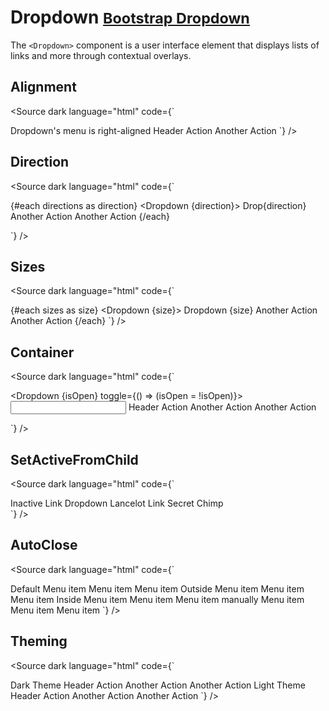 
<Meta title="Components/Dropdown " />

# Dropdown <small class="bootstrap-docs">[Bootstrap Dropdown](https://getbootstrap.com/docs/5.3/components/dropdowns/)</small>

The `<Dropdown>` component is a user interface element that displays lists of links and more through contextual overlays.

<Canvas>
  <Story of={DropdownStories.Basic} />
</Canvas>

<Controls of={DropdownStories.Basic} />

## Alignment

<Canvas withSource="none">
  <Story of={DropdownStories.Alignment} />
</Canvas>

<Source
  dark
  language="html"
  code={`
<script lang="ts">
    Dropdown,
    DropdownItem,
    DropdownMenu,
    DropdownToggle
  } from '@sveltestrap/sveltestrap';
</script>

<Dropdown>
  <DropdownToggle caret>Dropdown's menu is right-aligned</DropdownToggle>
  <DropdownMenu end>
    <DropdownItem header>Header</DropdownItem>
    <DropdownItem disabled>Action</DropdownItem>
    <DropdownItem>Another Action</DropdownItem>
  </DropdownMenu>
</Dropdown>
`} />

## Direction

<Canvas withSource="none">
  <Story of={DropdownStories.Direction} />
</Canvas>

<Source
  dark
  language="html"
  code={`
<script lang="ts">
    Dropdown,
    DropdownItem,
    DropdownMenu,
    DropdownToggle
  } from '@sveltestrap/sveltestrap';
</script>
{#each directions as direction}
  <Dropdown {direction}>
    <DropdownToggle color="primary" caret>Drop{direction}</DropdownToggle>
    <DropdownMenu>
      <DropdownItem>Another Action</DropdownItem>
      <DropdownItem>Another Action</DropdownItem>
    </DropdownMenu>
  </Dropdown>
{/each}

`} />

## Sizes

<Canvas withSource="none">
  <Story of={DropdownStories.Sizes} />
</Canvas>

<Source
  dark
  language="html"
  code={`
<script lang="ts">
    Dropdown,
    DropdownItem,
    DropdownMenu,
    DropdownToggle
  } from '@sveltestrap/sveltestrap';
</script>
{#each sizes as size}
  <Dropdown {size}>
    <DropdownToggle color="primary" caret>Dropdown {size}</DropdownToggle>
    <DropdownMenu>
      <DropdownItem>Another Action</DropdownItem>
      <DropdownItem>Another Action</DropdownItem>
    </DropdownMenu>
  </Dropdown>
{/each}
`}
/>

## Container

<Canvas withSource="none">
  <Story of={DropdownStories.Container} />
</Canvas>

<Source
  dark
  language="html"
  code={`
<script lang="ts">
    Dropdown,
    DropdownItem,
    DropdownMenu,
    DropdownToggle,
    Input
  } from '@sveltestrap/sveltestrap';
</script>

<Dropdown {isOpen} toggle={() => (isOpen = !isOpen)}>
  <DropdownToggle tag="div" class="d-inline-block">
    <Input />
  </DropdownToggle>
  <DropdownMenu>
    <DropdownItem header>Header</DropdownItem>
    <DropdownItem disabled>Action</DropdownItem>
    <DropdownItem>Another Action</DropdownItem>
    <DropdownItem divider />
    <DropdownItem>Another Action</DropdownItem>
  </DropdownMenu>
</Dropdown>

`} />

## SetActiveFromChild

<Canvas withSource="none">
  <Story of={DropdownStories.SetActiveFromChild} />
</Canvas>

<Source
  dark
  language="html"
  code={`
<script lang="ts">
    Dropdown
    DropdownItem,
    DropdownMenu,
    DropdownToggle,
    Nav,
    NavItem,
    NavLink,
    Navbar,
  } from '@sveltestrap/sveltestrap';
</script>

<Navbar color="dark" dark expand="md">
  <Nav navbar>
    <NavItem>
      <NavLink href="/components/">Inactive Link</NavLink>
    </NavItem>
    <Dropdown nav setActiveFromChild>
      <DropdownToggle nav class="nav-link" caret>
        Dropdown
      </DropdownToggle>
      <DropdownMenu>
        <DropdownItem href="#" active>
          Lancelot
        </DropdownItem>
        <DropdownItem href="#">Link</DropdownItem>
        <DropdownItem href="#">Secret</DropdownItem>
        <DropdownItem href="#">Chimp</DropdownItem>
      </DropdownMenu>
    </Dropdown>
  </Nav>
</Navbar>
`} />

## AutoClose

<Canvas withSource="none">
  <Story of={DropdownStories.AutoClose} />
</Canvas>

<Source
  dark
  language="html"
  code={`
<script lang="ts">
    ButtonToolbar,
    Dropdown,
    DropdownItem,
    DropdownMenu,
    DropdownToggle
  } from '@sveltestrap/sveltestrap';
</script>

<ButtonToolbar>
  <Dropdown autoClose={true}>
    <DropdownToggle color="primary" caret>Default</DropdownToggle>
    <DropdownMenu>
      <DropdownItem>Menu item</DropdownItem>
      <DropdownItem>Menu item</DropdownItem>
      <DropdownItem>Menu item</DropdownItem>
    </DropdownMenu>
  </Dropdown>
  <Dropdown autoClose="outside">
    <DropdownToggle color="success" caret>Outside</DropdownToggle>
    <DropdownMenu>
      <DropdownItem>Menu item</DropdownItem>
      <DropdownItem>Menu item</DropdownItem>
      <DropdownItem>Menu item</DropdownItem>
    </DropdownMenu>
  </Dropdown>
  <Dropdown autoClose="inside">
    <DropdownToggle color="warning" caret>Inside</DropdownToggle>
    <DropdownMenu>
      <DropdownItem>Menu item</DropdownItem>
      <DropdownItem>Menu item</DropdownItem>
      <DropdownItem>Menu item</DropdownItem>
    </DropdownMenu>
  </Dropdown>
  <Dropdown autoClose={false}>
    <DropdownToggle color="danger" caret>manually</DropdownToggle>
    <DropdownMenu>
      <DropdownItem>Menu item</DropdownItem>
      <DropdownItem>Menu item</DropdownItem>
      <DropdownItem>Menu item</DropdownItem>
    </DropdownMenu>
  </Dropdown>
</ButtonToolbar>
`} />

## Theming

<Canvas withSource="none">
  <Story of={DropdownStories.Theming} />
</Canvas>

<Source
  dark
  language="html"
  code={`
<script lang="ts">
    Dropdown,
    DropdownItem,
    DropdownMenu,
    DropdownToggle
  } from '@sveltestrap/sveltestrap';
</script>

<Dropdown theme="dark" autoClose="manual" isOpen={true}>
  <DropdownToggle color="dark" caret>Dark Theme</DropdownToggle>
  <DropdownMenu>
    <DropdownItem header>Header</DropdownItem>
    <DropdownItem disabled>Action</DropdownItem>
    <DropdownItem>Another Action</DropdownItem>
    <DropdownItem divider />
    <DropdownItem>Another Action</DropdownItem>
  </DropdownMenu>
</Dropdown>

<Dropdown theme="light" autoClose="manual" isOpen={true}>
  <DropdownToggle color="light" caret>Light Theme</DropdownToggle>
  <DropdownMenu>
    <DropdownItem header>Header</DropdownItem>
    <DropdownItem disabled>Action</DropdownItem>
    <DropdownItem>Another Action</DropdownItem>
    <DropdownItem divider />
    <DropdownItem>Another Action</DropdownItem>
  </DropdownMenu>
</Dropdown>`} />
